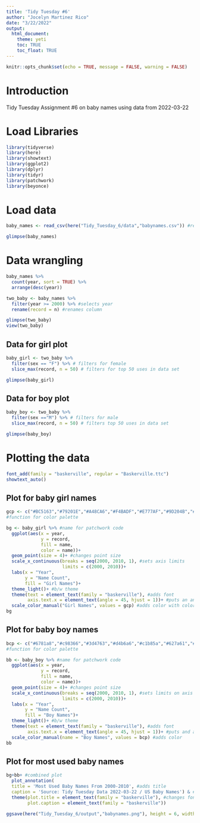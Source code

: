 ```yaml
---
title: 'Tidy Tuesday #6'
author: "Jocelyn Martinez Rico"
date: "3/22/2022"
output: 
  html_document:
    theme: yeti
    toc: TRUE
    toc_float: TRUE
---
```


```r
knitr::opts_chunk$set(echo = TRUE, message = FALSE, warning = FALSE)
```

# Introduction

Tidy Tuesday Assignment #6 on baby names using data from 2022-03-22

# Load Libraries
```r
library(tidyverse)
library(here)
library(showtext)
library(ggplot2)
library(dplyr)
library(tidyr)
library(patchwork)
library(beyonce)
```

# Load data 
```r
baby_names <- read_csv(here("Tidy_Tuesday_6/data","babynames.csv")) #reads data

glimpse(baby_names)
```

# Data wrangling
```r
baby_names %>%
  count(year, sort = TRUE) %>%
  arrange(desc(year))

two_baby <- baby_names %>%
  filter(year >= 2000) %>% #selects year
  rename(record = n) #renames column

glimpse(two_baby)
view(two_baby)
```

## Data for girl plot
```r
baby_girl <- two_baby %>%
  filter(sex == "F") %>% # filters for female
  slice_max(record, n = 50) # filters for top 50 uses in data set

glimpse(baby_girl)
```

## Data for boy plot
```r
baby_boy <- two_baby %>%
  filter(sex =="M") %>% # filters for male
  slice_max(record, n = 50) # filters top 50 uses in data set

glimpse(baby_boy)
```

# Plotting the data
```r
font_add(family = "baskerville", regular = "Baskerville.ttc")
showtext_auto()
```

## Plot for baby girl names
```r
gcp <- c("#BC5163","#79201E","#A48CA6","#F4BADF","#E777AF","#9D204B","#F59B6C","#EA5768","#FC46AA")
#function for color palette

bg <- baby_girl %>% #name for patchwork code
  ggplot(aes(x = year,
             y = record,
             fill = name,
             color = name))+
  geom_point(size = 4)+ #changes point size
  scale_x_continuous(breaks = seq(2000, 2010, 1), #sets axis limits
                     limits = c(2000, 2010))+
  labs(x = "Year",
       y = "Name Count",
       fill = "Girl Names")+
  theme_light()+ #b/w theme
  theme(text = element_text(family = "baskerville"), #adds font
        axis.text.x = element_text(angle = 45, hjust = 1))+ #puts an angle on axis titles
  scale_color_manual("Girl Names", values = gcp) #adds color with color function
bg
```

## Plot for baby boy names
```r
bcp <- c("#6781a8","#c98366","#3d4763","#d4b6a6","#c1b85a","#627a61","#4368b4","#7f170d","#75ad5e","#212523","#996640")
#function for color palette

bb <- baby_boy %>% #name for patchwork code
  ggplot(aes(x = year,
             y = record,
             fill = name,
             color = name))+
  geom_point(size = 4)+ #changes point size
  scale_x_continuous(breaks = seq(2000, 2010, 1), #sets limits on axis
                     limits = c(2000, 2010))+
  labs(x = "Year",
       y = "Name Count",
       fill = "Boy Names")+
  theme_light()+ #b/w theme
  theme(text = element_text(family = "baskerville"), #adds font
        axis.text.x = element_text(angle = 45, hjust = 1))+ #puts and angle on axis labels
  scale_color_manual(name = "Boy Names", values = bcp) #adds color
bb
```

## Plot for most used baby names
```r
bg+bb+ #combined plot
  plot_annotation( 
  title = 'Most Used Baby Names From 2000-2010', #adds title
  caption = 'Source: Tidy Tuesday Data 2022-03-22 / US Baby Names') & #adds caption, use & to make next code work
  theme(plot.title = element_text(family = "baskerville"), #changes font
        plot.caption = element_text(family = "baskerville"))

ggsave(here("Tidy_Tuesday_6/output","babynames.png"), height = 6, width = 10) #exports plot
```

